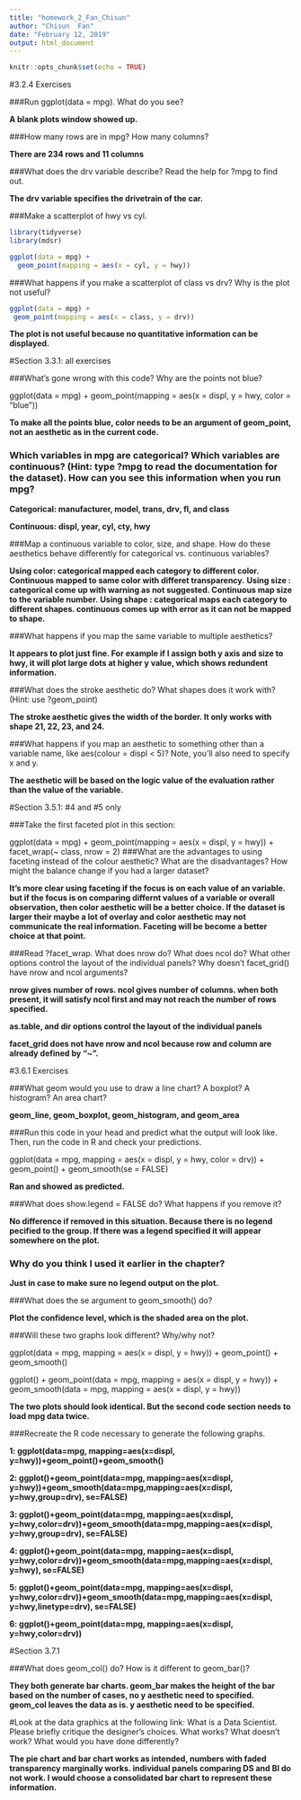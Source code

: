 ```yaml
---
title: "homework_2_Fan_Chisun"
author: "Chisun  Fan"
date: "February 12, 2019"
output: html_document
---
```


```r
knitr::opts_chunk$set(echo = TRUE)
```

 


#3.2.4 Exercises

###Run ggplot(data = mpg). What do you see?

**A blank plots window showed up.**

###How many rows are in mpg? How many columns?

**There are 234 rows and 11 columns**

###What does the drv variable describe? Read the help for ?mpg to find out.

**The drv variable specifies the drivetrain of the car.**


###Make a scatterplot of hwy vs cyl.




```r
library(tidyverse)
library(mdsr)
```



```r
ggplot(data = mpg) + 
  geom_point(mapping = aes(x = cyl, y = hwy))
```


###What happens if you make a scatterplot of class vs drv? Why is the plot not useful?
```r
ggplot(data = mpg) + 
 geom_point(mapping = aes(x = class, y = drv))
```

**The plot is not useful because no quantitative information can be displayed.**

#Section 3.3.1: all exercises

###What’s gone wrong with this code? Why are the points not blue?

ggplot(data = mpg) + 
  geom_point(mapping = aes(x = displ, y = hwy, color = "blue"))
  
  
**To make all the points blue, color needs to be an argument of geom_point, not an aesthetic as in the current code.** 

### Which variables in mpg are categorical? Which variables are continuous? (Hint: type ?mpg to read the documentation for the dataset). How can you see this information when you run mpg?


**Categorical: manufacturer, model, trans, drv, fl, and class**
 
**Continuous: displ, year,  cyl, cty, hwy**

###Map a continuous variable to color, size, and shape. How do these aesthetics behave differently for categorical vs. continuous variables?

**Using color: categorical mapped each category to different color. Continuous mapped to same color with differet transparency.**
**Using size : categorical come up with warning as not suggested. Continuous map size to the variable number.**
**Using shape : categorical maps each category to different shapes. continuous comes up with error as it can not be mapped to shape.**



###What happens if you map the same variable to multiple aesthetics?

**It appears to plot just fine. For example if I assign both y axis and size to hwy, it will plot large dots at higher y value, which shows redundent information.**



###What does the stroke aesthetic do? What shapes does it work with? (Hint: use ?geom_point)

**The stroke aesthetic gives the width of the border. It only works with shape 21, 22, 23, and 24.**

###What happens if you map an aesthetic to something other than a variable name, like aes(colour = displ < 5)? Note, you’ll also need to specify x and y.

**The aesthetic will be based on the logic value of the evaluation rather than the value of the variable.**

#Section 3.5.1:  #4 and #5 only

###Take the first faceted plot in this section:

ggplot(data = mpg) + 
  geom_point(mapping = aes(x = displ, y = hwy)) + 
  facet_wrap(~ class, nrow = 2)
###What are the advantages to using faceting instead of the colour aesthetic? What are the disadvantages? How might the balance change if you had a larger dataset?

**It's more clear using faceting if the focus is on each value of an variable. but if the focus is on comparing differnt values of a variable or overall observation,  then color aesthetic will be a better choice. If the dataset is larger their maybe a lot of overlay and color aesthetic may not communicate the real information. Faceting will be become a better choice at that point.**


###Read ?facet_wrap. What does nrow do? What does ncol do? What other options control the layout of the individual panels? Why doesn’t facet_grid() have nrow and ncol arguments?

**nrow gives number of rows. ncol gives number of columns. when both present, it will satisfy ncol first and may not reach the number of rows specified.**

**as.table, and dir options control the layout of the individual panels**

**facet_grid does not have nrow and ncol because row and column are already defined by "~".**


#3.6.1 Exercises

###What geom would you use to draw a line chart? A boxplot? A histogram? An area chart?

**geom_line, geom_boxplot, geom_histogram, and geom_area**

###Run this code in your head and predict what the output will look like. Then, run the code in R and check your predictions.

ggplot(data = mpg, mapping = aes(x = displ, y = hwy, color = drv)) + 
  geom_point() + 
  geom_smooth(se = FALSE)
  
**Ran and showed as predicted.**

###What does show.legend = FALSE do? What happens if you remove it?

**No difference if removed in this situation. Because there is no legend pecified to the group. If there was a legend specified it will appear somewhere on the plot. **

### Why do you think I used it earlier in the chapter?

**Just in case to make sure no legend output on the plot.**

###What does the se argument to geom_smooth() do?

**Plot the confidence level, which is the shaded area on the plot.**

###Will these two graphs look different? Why/why not?

ggplot(data = mpg, mapping = aes(x = displ, y = hwy)) + 
  geom_point() + 
  geom_smooth()

ggplot() + 
  geom_point(data = mpg, mapping = aes(x = displ, y = hwy)) + 
  geom_smooth(data = mpg, mapping = aes(x = displ, y = hwy))
  
**The two plots should look identical. But the second code section needs to load mpg data twice.**
  
###Recreate the R code necessary to generate the following graphs.

**1: ggplot(data=mpg, mapping=aes(x=displ, y=hwy))+geom_point()+geom_smooth()**

**2: ggplot()+geom_point(data=mpg, mapping=aes(x=displ, y=hwy))+geom_smooth(data=mpg,mapping=aes(x=displ, y=hwy,group=drv), se=FALSE)**

**3: ggplot()+geom_point(data=mpg, mapping=aes(x=displ, y=hwy,color=drv))+geom_smooth(data=mpg,mapping=aes(x=displ, y=hwy,group=drv), se=FALSE)**

**4: ggplot()+geom_point(data=mpg, mapping=aes(x=displ, y=hwy,color=drv))+geom_smooth(data=mpg,mapping=aes(x=displ, y=hwy), se=FALSE)**

**5: ggplot()+geom_point(data=mpg, mapping=aes(x=displ, y=hwy,color=drv))+geom_smooth(data=mpg,mapping=aes(x=displ, y=hwy,linetype=drv), se=FALSE)**

**6: ggplot()+geom_point(data=mpg, mapping=aes(x=displ, y=hwy,color=drv))**



#Section 3.7.1

###What does geom_col() do? How is it different to geom_bar()?

**They both generate bar charts. geom_bar makes the height of the bar based on the number of cases, no y aesthetic need to specified. geom_col leaves the data as is. y aesthetic need to be specified.**


#Look at the data graphics at the following link: What is a Data Scientist. Please briefly critique the designer’s choices. What works? What doesn’t work? What would you have done differently?


**The pie chart and bar chart works as intended, numbers with faded transparency marginally works. individual panels comparing DS and BI do not work. I would choose a consolidated bar chart to represent these information.**


 